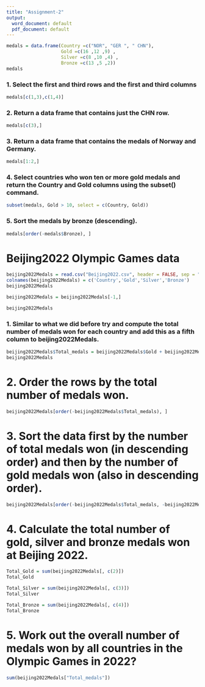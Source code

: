 ```yaml
---
title: "Assignment-2"
output:
  word_document: default
  pdf_document: default
---
```



```r
medals = data.frame(Country =c("NOR", "GER ", " CHN"),
                    Gold =c(16 ,12 ,9) ,
                    Silver =c(8 ,10 ,4) ,
                    Bronze =c(13 ,5 ,2))
medals
```

### 1. Select the first and third rows and the first and third columns

```r
medals[c(1,3),c(1,4)]
```

### 2. Return a data frame that contains just the CHN row.

```r
medals[c(3),]
```
### 3. Return a data frame that contains the medals of Norway and Germany.

```r
medals[1:2,]
```

### 4. Select countries who won ten or more gold medals and return the Country and Gold columns using the subset() command.

```r
subset(medals, Gold > 10, select = c(Country, Gold))
```
### 5. Sort the medals by bronze (descending).

```r
medals[order(-medals$Bronze), ]
```

# Beijing2022 Olympic Games data


```r
beijing2022Medals = read.csv("Beijing2022.csv", header = FALSE, sep = ";")
colnames(beijing2022Medals) = c('Country','Gold','Silver','Bronze')
beijing2022Medals
```

```r
beijing2022Medals = beijing2022Medals[-1,]

```


```r
beijing2022Medals
```
### 1. Similar to what we did before try and compute the total number of medals won for each country and add this as a fifth column to beijing2022Medals.

```r
beijing2022Medals$Total_medals = beijing2022Medals$Gold + beijing2022Medals$Silver + beijing2022Medals$Bronze
beijing2022Medals
```

# 2. Order the rows by the total number of medals won.

```r
beijing2022Medals[order(-beijing2022Medals$Total_medals), ]
```

# 3. Sort the data first by the number of total medals won (in descending order) and then by the number of gold medals won (also in descending order).

```r
beijing2022Medals[order(-beijing2022Medals$Total_medals, -beijing2022Medals$Gold), ]
```

# 4. Calculate the total number of gold, silver and bronze medals won at Beijing 2022.

```r
Total_Gold = sum(beijing2022Medals[, c(2)])
Total_Gold
```
```r
Total_Silver = sum(beijing2022Medals[, c(3)])
Total_Silver
```
```r
Total_Bronze = sum(beijing2022Medals[, c(4)])
Total_Bronze
```


# 5. Work out the overall number of medals won by all countries in the Olympic Games in 2022?

```r
sum(beijing2022Medals["Total_medals"])
```

